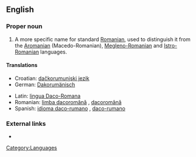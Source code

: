 ==English==
{{wikipedia|Daco-Romanian}}

===Proper noun===
{{en-proper noun}}

# A more specific name for standard [[Romanian]], used to distinguish it from the [[Aromanian]] (Macedo-Romanian), [[Megleno-Romanian]] and [[Istro-Romanian]] languages.

====Translations====
{{trans-top|language}}
*Croatian: [[dačkorumunjski jezik]] {{m}}
*German: [[Dakorumänisch]] {{n}}
{{trans-mid}}
*Latin: [[lingua Daco-Romana]] {{f}}
*Romanian: [[limba dacoromână]] {{f}}, [[dacoromână]] {{f}}
*Spanish: [[idioma daco-rumano]] {{m}}, [[daco-rumano]] {{m}}
{{trans-bot}}

===External links===
*{{ethnologue|code=ron}}

[[Category:Languages]]